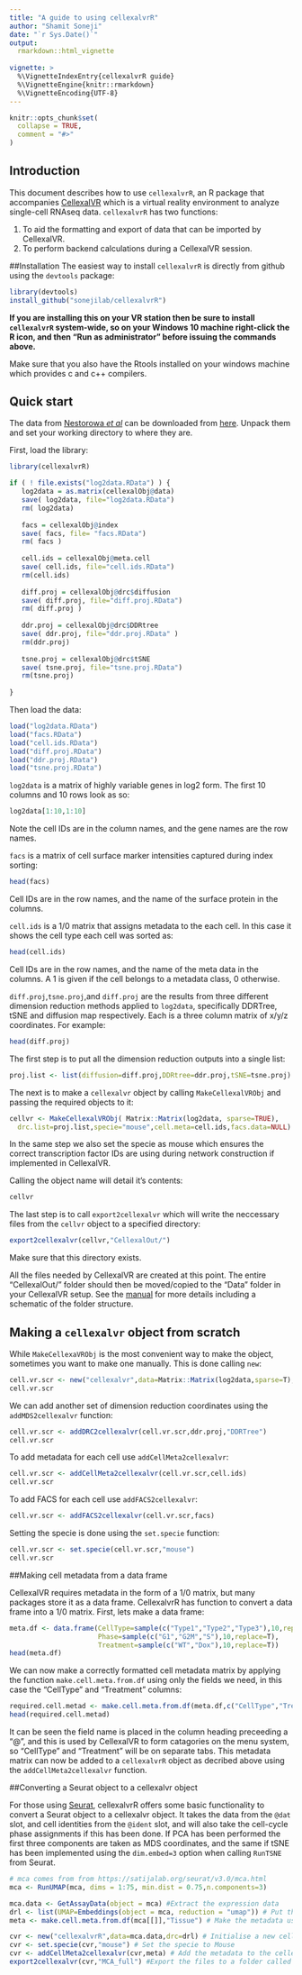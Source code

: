 ```yaml
---
title: "A guide to using cellexalvrR"
author: "Shamit Soneji"
date: "`r Sys.Date()`"
output:
  rmarkdown::html_vignette
  
vignette: >
  %\VignetteIndexEntry{cellexalvrR guide}
  %\VignetteEngine{knitr::rmarkdown}
  %\VignetteEncoding{UTF-8}
---
```


```r
knitr::opts_chunk$set(
  collapse = TRUE,
  comment = "#>"
)
```

## Introduction

This document describes how to use `cellexalvrR`, an R package that accompanies [CellexalVR](wwww.cellexalvr.med.lu.se) which is a virtual reality environment to analyze single-cell RNAseq data. `cellexalvrR` has two functions:

1. To aid the formatting and export of data that can be imported by CellexalVR.
2. To perform backend calculations during a CellexalVR session.

##Installation
The easiest way to install `cellexalvrR` is directly from github using the `devtools` package:

```r
library(devtools)
install_github("sonejilab/cellexalvrR")
```

**If you are installing this on your VR station then be sure to install `cellexalvrR` system-wide, so on your Windows 10 machine right-click the R icon, and then "Run as administrator" before issuing the commands above.**

Make sure that you also have the Rtools installed on your windows machine which provides c and c++ compilers.

## Quick start

The data from [Nestorowa *et al*](http://www.bloodjournal.org/content/128/8/e20.long?sso-checked=true) can be downloaded from [here](https://www.cellexalvr.med.lu.se/download#). Unpack them and set your working directory to where they are.

First, load the library:

```r
library(cellexalvrR)

if ( ! file.exists("log2data.RData") ) {
   log2data = as.matrix(cellexalObj@data)
   save( log2data, file="log2data.RData")
   rm( log2data)
   
   facs = cellexalObj@index
   save( facs, file= "facs.RData")
   rm( facs )
   
   cell.ids = cellexalObj@meta.cell
   save( cell.ids, file="cell.ids.RData")
   rm(cell.ids)
   
   diff.proj = cellexalObj@drc$diffusion
   save( diff.proj, file="diff.proj.RData")
   rm( diff.proj )
   
   ddr.proj = cellexalObj@drc$DDRtree
   save( ddr.proj, file="ddr.proj.RData" )
   rm(ddr.proj)
   
   tsne.proj = cellexalObj@drc$tSNE
   save( tsne.proj, file="tsne.proj.RData")
   rm(tsne.proj)
   
}
```

Then load the data:
```r
	
load("log2data.RData")
load("facs.RData")
load("cell.ids.RData")
load("diff.proj.RData")
load("ddr.proj.RData")
load("tsne.proj.RData")
```

`log2data` is a matrix of highly variable genes in log2 form. The first 10 columns and 10 rows look as so:

```r
log2data[1:10,1:10]
```
Note the cell IDs are in the column names, and the gene names are the row names.

`facs` is a matrix of cell surface marker intensities captured during index sorting:

```r
head(facs)
```
Cell IDs are in the row names, and the name of the surface protein in the columns.

`cell.ids` is a 1/0 matrix that assigns metadata to the each cell. In this case it shows the cell type 
each cell was sorted as:

```r
head(cell.ids)
```
Cell IDs are in the row names, and the name of the meta data in the columns. A 1 is given if the cell 
belongs to a metadata class, 0 otherwise.

`diff.proj`,`tsne.proj`,and `diff.proj` are the results from three different dimension reduction methods 
applied to `log2data`, specifically DDRTree, tSNE and diffusion map respectively. Each is a three column matrix 
of x/y/z coordinates. For example:

```r
head(diff.proj)
```

The first step is to put all the dimension reduction outputs into a single list:

```r
proj.list <- list(diffusion=diff.proj,DDRtree=ddr.proj,tSNE=tsne.proj)
```

The next is to make a `cellexalvr` object by calling `MakeCellexalVRObj` and passing the required objects to it:

```r
cellvr <- MakeCellexalVRObj( Matrix::Matrix(log2data, sparse=TRUE),
  drc.list=proj.list,specie="mouse",cell.meta=cell.ids,facs.data=NULL)
```
In the same step we also set the specie as mouse which ensures the correct 
transcription factor IDs are using during network construction if implemented in CellexalVR.

Calling the object name will detail it's contents:

```r
cellvr
```

The last step is to call `export2cellexalvr` which will write the neccessary files from the `cellvr` object 
to a specified directory:

```r
export2cellexalvr(cellvr,"CellexalOut/")
```
Make sure that this directory exists.

All the files needed by CellexalVR are created at this point. The entire "CellexalOut/" folder should then be 
moved/copied to the "Data" folder in your CellexalVR setup. See the [manual](https://www.cellexalvr.med.lu.se/manual)
 for more details including a schematic of the folder structure.

## Making a `cellexalvr` object from scratch
While `MakeCellexaVRObj` is the most convenient way to make the object, sometimes you want to make one manually. 
This is done calling `new`:

```r
cell.vr.scr <- new("cellexalvr",data=Matrix::Matrix(log2data,sparse=T),drc=list(tsne=tsne.proj))
cell.vr.scr
```

We can add another set of dimension reduction coordinates using the `addMDS2cellexalvr` function:

```r
cell.vr.scr <- addDRC2cellexalvr(cell.vr.scr,ddr.proj,"DDRTree")
cell.vr.scr
```

To add metadata for each cell use `addCellMeta2cellexalvr`:
```r
cell.vr.scr <- addCellMeta2cellexalvr(cell.vr.scr,cell.ids)
cell.vr.scr

```

To add FACS for each cell use `addFACS2cellexalvr`:
```r
cell.vr.scr <- addFACS2cellexalvr(cell.vr.scr,facs)
```

Setting the specie is done using the `set.specie` function:

```r
cell.vr.scr <- set.specie(cell.vr.scr,"mouse")
cell.vr.scr
```

##Making cell metadata from a data frame

CellexalVR requires metadata in the form of a 1/0 matrix, but many packages store it as a data frame. 
CellexalvrR has function to convert a data frame into a 1/0 matrix. First, lets make a data frame:

```r
meta.df <- data.frame(CellType=sample(c("Type1","Type2","Type3"),10,replace=T),
                      Phase=sample(c("G1","G2M","S"),10,replace=T),
                      Treatment=sample(c("WT","Dox"),10,replace=T))
head(meta.df)

```

We can now make a correctly formatted cell metadata matrix by applying the function `make.cell.meta.from.df` 
using only the fields we need, in this case the "CellType" and "Treatment" columns:
```r

required.cell.metad <- make.cell.meta.from.df(meta.df,c("CellType","Treatment"))
head(required.cell.metad)

```

It can be seen the field name is placed in the column heading preceeding a "@", and this is used by 
CellexalVR to form catagories on the menu system, so "CellType" and "Treatment" will be on separate tabs. 
This metadata matrix can now be added to a `cellexalvrR` object as decribed above using the `addCellMeta2cellexalvr` 
function.

##Converting a Seurat object to a cellexalvr object

For those using [Seurat](https://satijalab.org/seurat/), cellexalvrR offers some basic functionality 
to convert a Seurat object to a cellexalvr object. It takes the data from the `@dat` slot, and cell 
identities from the `@ident` slot, and will also take the cell-cycle phase assignments if this has been done.
 If PCA has been performed the first three components are taken as MDS coordinates, and the same if tSNE has
  been implemented using the `dim.embed=3` option when calling `RunTSNE` from Seurat.

```r
# mca comes from from https://satijalab.org/seurat/v3.0/mca.html
mca <- RunUMAP(mca, dims = 1:75, min.dist = 0.75,n.components=3)

mca.data <- GetAssayData(object = mca) #Extract the expression data
drl <- list(UMAP=Embeddings(object = mca, reduction = "umap")) # Put the UMAP coordinated into a list
meta <- make.cell.meta.from.df(mca[[]],"Tissue") # Make the metadata using just the "Tissue" column

cvr <- new("cellexalvrR",data=mca.data,drc=drl) # Initialise a new cellexalvrR object with the expression data and UMAP
cvr <- set.specie(cvr,"mouse") # Set the specie to Mouse
cvr <- addCellMeta2cellexalvr(cvr,meta) # Add the metadata to the cellexalvrR object
export2cellexalvr(cvr,"MCA_full") #Export the files to a folder called "MCA_full" 

```






